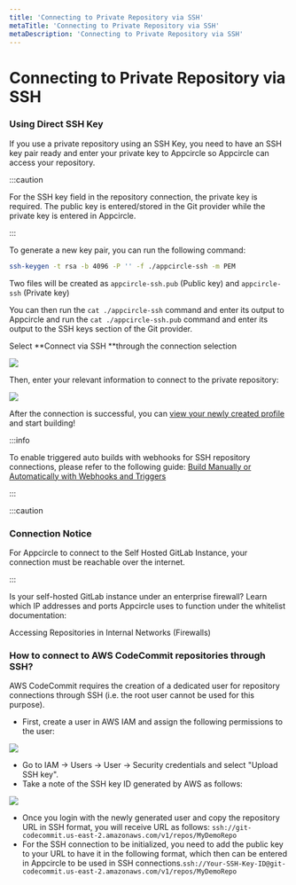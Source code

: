 ```yaml
---
title: 'Connecting to Private Repository via SSH'
metaTitle: 'Connecting to Private Repository via SSH'
metaDescription: 'Connecting to Private Repository via SSH'
---
```



# Connecting to Private Repository via SSH

### Using Direct SSH Key

If you use a private repository using an SSH Key, you need to have an SSH key pair ready and enter your private key to Appcircle so Appcircle can access your repository.

:::caution

For the SSH key field in the repository connection, the private key is required. The public key is entered/stored in the Git provider while the private key is entered in Appcircle.

:::

To generate a new key pair, you can run the following command:

```bash
ssh-keygen -t rsa -b 4096 -P '' -f ./appcircle-ssh -m PEM
```

Two files will be created as `appcircle-ssh.pub` (Public key) and `appcircle-ssh` (Private key)

You can then run the `cat ./appcircle-ssh` command and enter its output to Appcircle and run the `cat ./appcircle-ssh.pub` command and enter its output to the SSH keys section of the Git provider.

Select **Connect via SSH **through the connection selection

![](<https://cdn.appcircle.io/docs/assets/image (246).png>)

Then, enter your relevant information to connect to the private repository:

![](<https://cdn.appcircle.io/docs/assets/image (228).png>)

After the connection is successful, you can [view your newly created profile](https://docs.appcircle.io/build/adding-a-build-profile#view-the-newly-created-build-profile) and start building!

:::info

To enable triggered auto builds with webhooks for SSH repository connections, please refer to the following guide: [Build Manually or Automatically with Webhooks and Triggers](../build-manually-or-with-triggers.md)

:::

:::caution

### Connection Notice

For Appcircle to connect to the Self Hosted GitLab Instance, your connection must be reachable over the internet.&#x20;

:::

Is your self-hosted GitLab instance under an enterprise firewall? Learn which IP addresses and ports Appcircle uses to function under the whitelist documentation:

<ContentRef url="../../infrastructure/accessing-repositories-in-internal-networks-firewalls">
  Accessing Repositories in Internal Networks (Firewalls)
</ContentRef>

### How to connect to AWS CodeCommit repositories through SSH?

AWS CodeCommit requires the creation of a dedicated user for repository connections through SSH (i.e. the root user cannot be used for this purpose).

- First, create a user in AWS IAM and assign the following permissions to the user:

![](https://cdn.appcircle.io/docs/assets/1.png)

- Go to IAM -> Users -> User -> Security credentials and select "Upload SSH key".
- Take a note of the SSH key ID generated by AWS as follows:

![](https://cdn.appcircle.io/docs/assets/2.png)

- Once you login with the newly generated user and copy the repository URL in SSH format, you will receive URL as follows: `ssh://git-codecommit.us-east-2.amazonaws.com/v1/repos/MyDemoRepo`
- For the SSH connection to be initialized, you need to add the public key to your URL to have it in the following format, which then can be entered in Appcircle to be used in SSH connections.`ssh://Your-SSH-Key-ID@git-codecommit.us-east-2.amazonaws.com/v1/repos/MyDemoRepo`
